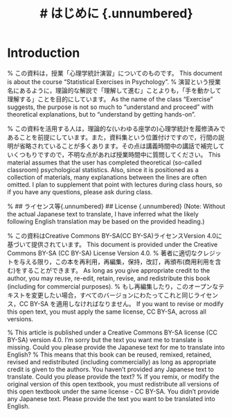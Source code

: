 % # はじめに {.unnumbered}
# Introduction {.unnumbered}


% この資料は，授業「心理学統計演習」についてのものです。
This document is about the course "Statistical Exercises in Psychology".
% 演習という授業名にあるように，理論的な解説で「理解して進む」ことよりも，「手を動かして理解する」ことを目的にしています。
As the name of the class "Exercise" suggests, the purpose is not so much to "understand and proceed" with theoretical explanations, but to "understand by getting hands-on".

% この資料を活用する人は，理論的な(いわゆる座学の)心理学統計を履修済みであることを前提にしています。また，資料集という位置付けですので，行間の説明が省略されていることが多くあります。その点は講義時間中の講話で補完していくつもりですので，不明な点があれば授業時間中に質問してください。
This material assumes that the user has completed theoretical (so-called classroom) psychological statistics. Also, since it is positioned as a collection of materials, many explanations between the lines are often omitted. I plan to supplement that point with lectures during class hours, so if you have any questions, please ask during class.

% ## ライセンス等{.unnumbered}
## License {.unnumbered}
(Note: Without the actual Japanese text to translate, I have inferred what the likely following English translation may be based on the provided heading.)

% この資料はCreative Commons BY-SA(CC BY-SA)ライセンスVersion 4.0に基づいて提供されています。
This document is provided under the Creative Commons BY-SA (CC BY-SA) License Version 4.0.
% 著者に適切なクレジットを与える限り，この本を再利用，再編集，保持，改訂，再頒布(商用利用を含む)をすることができます。
As long as you give appropriate credit to the author, you may reuse, re-edit, retain, revise, and redistribute this book (including for commercial purposes).
% もし再編集したり，このオープンなテキストを変更したい場合，すべてのバージョンにわたってこれと同じライセンス，CC BY-SA を適用しなければなりません。
If you want to revise or modify this open text, you must apply the same license, CC BY-SA, across all versions.

% This article is published under a Creative Commons BY-SA license (CC BY-SA) version 4.0. 
I'm sorry but the text you want me to translate is missing. Could you please provide the Japanese text for me to translate into English?
% This means that this book can be reused, remixed, retained, revised and redistributed (including commercially) as long as appropriate credit is given to the authors. 
You haven't provided any Japanese text to translate. Could you please provide the text?
% If you remix, or modify the original version of this open textbook, you must redistribute all versions of this open textbook under the same license - CC BY-SA.
You didn't provide any Japanese text. Please provide the text you want to be translated into English.



